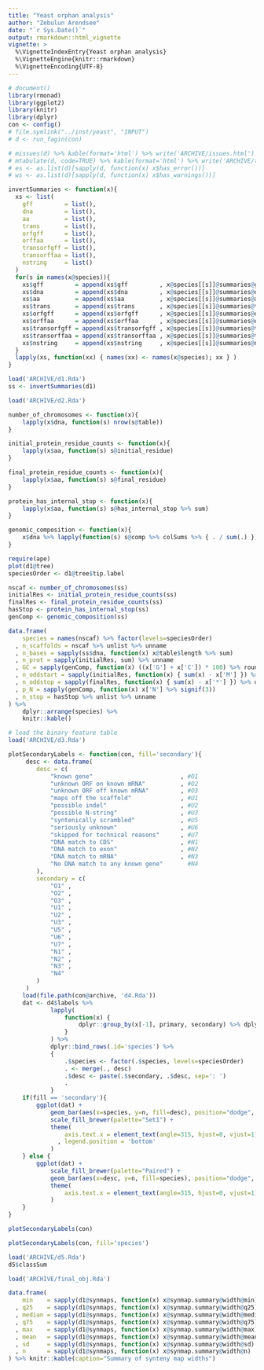 ```yaml
---
title: "Yeast orphan analysis"
author: "Zebulun Arendsee"
date: "`r Sys.Date()`"
output: rmarkdown::html_vignette
vignette: >
  %\VignetteIndexEntry{Yeast orphan analysis}
  %\VignetteEngine{knitr::rmarkdown}
  %\VignetteEncoding{UTF-8}
---
```


```r
# document()
library(rmonad)
library(ggplot2)
library(knitr)
library(dplyr)
con <- config()
# file.symlink("../inst/yeast", "INPUT")
# d <- run_fagin(con)
```

```r
# missues(d) %>% kable(format='html') %>% write('ARCHIVE/issues.html')
# mtabulate(d, code=TRUE) %>% kable(format='html') %>% write('ARCHIVE/table.html')
# es <- as.list(d)[sapply(d, function(x) x$has_error())]
# ws <- as.list(d)[sapply(d, function(x) x$has_warnings())]
```

```r
invertSummaries <- function(x){
  xs <- list(
    gff         = list(),
    dna         = list(),
    aa          = list(),
    trans       = list(),
    orfgff      = list(),
    orffaa      = list(),
    transorfgff = list(),
    transorffaa = list(),
    nstring     = list()
  )
  for(s in names(x@species)){
    xs$gff         = append(xs$gff         , x@species[[s]]@summaries@gff.summary         )
    xs$dna         = append(xs$dna         , x@species[[s]]@summaries@dna.summary         )
    xs$aa          = append(xs$aa          , x@species[[s]]@summaries@aa.summary          )
    xs$trans       = append(xs$trans       , x@species[[s]]@summaries@trans.summary       )
    xs$orfgff      = append(xs$orfgff      , x@species[[s]]@summaries@orfgff.summary      )
    xs$orffaa      = append(xs$orffaa      , x@species[[s]]@summaries@orffaa.summary      )
    xs$transorfgff = append(xs$transorfgff , x@species[[s]]@summaries@transorfgff.summary )
    xs$transorffaa = append(xs$transorffaa , x@species[[s]]@summaries@transorffaa.summary )
    xs$nstring     = append(xs$nstring     , x@species[[s]]@summaries@nstring.summary     )
  }
  lapply(xs, function(xx) { names(xx) <- names(x@species); xx } )
}
```

```r
load('ARCHIVE/d1.Rda')
ss <- invertSummaries(d1)
```

```r
load('ARCHIVE/d2.Rda')

number_of_chromosomes <- function(x){
    lapply(x$dna, function(s) nrow(s@table))
}

initial_protein_residue_counts <- function(x){
    lapply(x$aa, function(s) s@initial_residue)
}

final_protein_residue_counts <- function(x){
    lapply(x$aa, function(s) s@final_residue)
}

protein_has_internal_stop <- function(x){
    lapply(x$aa, function(s) s@has_internal_stop %>% sum)
}

genomic_composition <- function(x){
    x$dna %>% lapply(function(s) s@comp %>% colSums %>% { . / sum(.) })
}
```

```r
require(ape)
plot(d1@tree)
speciesOrder <- d1@tree$tip.label
```

```r
nscaf <- number_of_chromosomes(ss)
initialRes <- initial_protein_residue_counts(ss)
finalRes <- final_protein_residue_counts(ss)
hasStop <- protein_has_internal_stop(ss)
genComp <- genomic_composition(ss)

data.frame(
    species = names(nscaf) %>% factor(levels=speciesOrder)
  , n_scaffolds = nscaf %>% unlist %>% unname
  , n_bases = sapply(ss$dna, function(x) x@table$length %>% sum)
  , n_prot = sapply(initialRes, sum) %>% unname
  , GC = sapply(genComp, function(x) ((x['G'] + x['C']) * 100) %>% round)
  , n_oddstart = sapply(initialRes, function(x) { sum(x) - x['M'] }) %>% unname
  , n_oddstop = sapply(finalRes, function(x) { sum(x) - x['*'] }) %>% unname
  , p_N = sapply(genComp, function(x) x['N'] %>% signif(3))
  , n_stop = hasStop %>% unlist %>% unname
) %>%
    dplyr::arrange(species) %>%
    knitr::kable()
```

```r
# load the binary feature table
load('ARCHIVE/d3.Rda')
```

```r

plotSecondaryLabels <- function(con, fill='secondary'){
     desc <- data.frame(
        desc = c(
            "known gene"                         , #O1
            "unknown ORF on known mRNA"          , #O2
            "unknown ORF off known mRNA"         , #O3
            "maps off the scaffold"              , #U1
            "possible indel"                     , #U2
            "possible N-string"                  , #U3
            "syntenically scrambled"             , #U5
            "seriously unknown"                  , #U6
            "skipped for technical reasons"      , #U7
            "DNA match to CDS"                   , #N1
            "DNA match to exon"                  , #N2
            "DNA match to mRNA"                  , #N3
            "No DNA match to any known gene"       #N4
        ),
        secondary = c(
            "O1" ,
            "O2" ,
            "O3" ,
            "U1" ,
            "U2" ,
            "U3" ,
            "U5" ,
            "U6" ,
            "U7" ,
            "N1" ,
            "N2" ,
            "N3" ,
            "N4"  
        )
     )
    load(file.path(con@archive, 'd4.Rda'))
    dat <- d4$labels %>%
            lapply(
                function(x) {
                    dplyr::group_by(x[-1], primary, secondary) %>% dplyr::count()
                }
            ) %>%
            dplyr::bind_rows(.id='species') %>%
            {
                .$species <- factor(.$species, levels=speciesOrder)
                . <- merge(., desc)
                .$desc <- paste(.$secondary, .$desc, sep=': ')
                .
            }
    if(fill == 'secondary'){
        ggplot(dat) +
            geom_bar(aes(x=species, y=n, fill=desc), position="dodge", stat="identity") +
            scale_fill_brewer(palette="Set1") +
            theme(
                axis.text.x = element_text(angle=315, hjust=0, vjust=1)
              , legend.position = 'bottom'
            )
    } else {
        ggplot(dat) +
            scale_fill_brewer(palette="Paired") +
            geom_bar(aes(x=desc, y=n, fill=species), position="dodge", stat="identity")+
            theme(
                axis.text.x = element_text(angle=315, hjust=0, vjust=1)
            )
    }
}

```

```r
plotSecondaryLabels(con)
```

```r
plotSecondaryLabels(con, fill='species')
```

```r
load('ARCHIVE/d5.Rda')
d5$classSum
```

```r
load('ARCHIVE/final_obj.Rda')
```

```r
data.frame(
    min    = sapply(d1@synmaps, function(x) x@synmap.summary@width@min)
  , q25    = sapply(d1@synmaps, function(x) x@synmap.summary@width@q25)
  , median = sapply(d1@synmaps, function(x) x@synmap.summary@width@median)
  , q75    = sapply(d1@synmaps, function(x) x@synmap.summary@width@q75)
  , max    = sapply(d1@synmaps, function(x) x@synmap.summary@width@max)
  , mean   = sapply(d1@synmaps, function(x) x@synmap.summary@width@mean)
  , sd     = sapply(d1@synmaps, function(x) x@synmap.summary@width@sd)
  , n      = sapply(d1@synmaps, function(x) x@synmap.summary@width@n)
) %>% knitr::kable(caption="Summary of synteny map widths")
```
